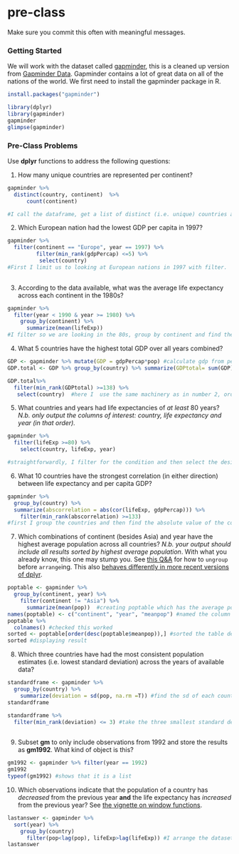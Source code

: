 # pre-class


Make sure you commit this often with meaningful messages. 


### Getting Started


We will work with the dataset called [gapminder](https://github.com/jennybc/gapminder), this is a cleaned up version from [Gapminder Data](http://www.gapminder.org/data/). Gapminder contains a lot of great data on all of the nations of the world. We first need to install the gapminder package in R. 

```{r}
install.packages("gapminder")
```



```{r}
library(dplyr)
library(gapminder)
gapminder
glimpse(gapminder)
```



### Pre-Class Problems

Use **dplyr** functions to address the following questions:

1. How many unique countries are represented per continent?
```{r}
gapminder %>%
  distinct(country, continent)  %>%
      count(continent)

#I call the dataframe, get a list of distinct (i.e. unique) countries and their corresponding continents, and then count up how many fall into each continent
```
2. Which European nation had the lowest GDP per capita in 1997? 
```{r}
gapminder %>% 
  filter(continent == "Europe", year == 1997) %>%
         filter(min_rank(gdpPercap) <=5) %>%
          select(country)
#First I limit us to looking at European nations in 1997 with filter.  Next I filter for the 5 lowest ranked (i.e. lowest GDP per capita) countries. Finally I select to only get countries in the end.
      
```
3. According to the data available, what was the average life expectancy across each continent in the 1980s?
```{r}
gapminder %>%
  filter(year < 1990 & year >= 1980) %>%
    group_by(continent) %>%
      summarize(mean(lifeExp))
#I filter so we are looking in the 80s, group by continent and find the average for each continent
```
4. What 5 countries have the highest total GDP over all years combined?
```{r}
GDP <- gapminder %>% mutate(GDP = gdpPercap*pop) #calculate gdp from percap and pop
GDP.total <- GDP %>% group_by(country) %>% summarize(GDPtotal= sum(GDP)) #here I calculate the total GDP for each country over all of the years

GDP.total%>%
  filter(min_rank(GDPtotal) >=138) %>%
   select(country)  #here I  use the same machinery as in number 2, order the dataset, filter for the highest values in the variable of interest (here GDP.total) and finally, limit the output to countries
```
5. What countries and years had life expectancies of _at least_ 80 years? _N.b. only output the columns of interest: country, life expectancy and year (in that order)._
```{r}
gapminder %>%
  filter(lifeExp >=80) %>%
    select(country, lifeExp, year)

#straightforwardly, I filter for the condition and then select the desired rows to print in the appropriate order
```
6. What 10 countries have the strongest correlation (in either direction) between life expectancy and per capita GDP?
```{r}
gapminder %>%
  group_by(country) %>%
  summarize(abscorrelation = abs(cor(lifeExp, gdpPercap))) %>%
    filter(min_rank(abscorrelation) >=133)
#first I group the countries and then find the absolute value of the correlation between life expectency and GDP per capita (for each country). Finally we filter so that we only see the 10 countries with the highest value for abscorrelation
```
7. Which combinations of continent (besides Asia) and year have the highest average population across all countries? _N.b. your output should include all results sorted by highest average population_. With what you already know, this one may stump you. See [this Q&A](http://stackoverflow.com/q/27207963/654296) for how to `ungroup` before `arrange`ing. This also [behaves differently in more recent versions of dplyr](https://github.com/hadley/dplyr/releases/tag/v0.5.0).
```{r}
poptable <- gapminder %>%
  group_by(continent, year) %>%
    filter(continent != "Asia") %>%
      summarize(mean(pop))  #creating poptable which has the average population for each continent-year excluding Asia
names(poptable) <- c("continent", "year", "meanpop") #named the column with the average population "meanpop"
poptable %>%
  colnames() #checked this worked
sorted <- poptable[order(desc(poptable$meanpop)),] #sorted the table descending by average population
sorted #displaying result
```
8. Which three countries have had the most consistent population estimates (i.e. lowest standard deviation) across the years of available data? 
```{R}
standardframe <- gapminder %>%
  group_by(country) %>%
    summarize(deviation = sd(pop, na.rm =T)) #find the sd of each country
standardframe

standardframe %>%
  filter(min_rank(deviation) <= 3) #take the three smallest standard deviations and display the country and their sd
  
```  
9. Subset **gm** to only include observations from 1992 and store the results as **gm1992**. What kind of object is this?
```{r}
gm1992 <- gapminder %>% filter(year == 1992)
gm1992
typeof(gm1992) #shows that it is a list
```
10. Which observations indicate that the population of a country has *decreased* from the previous year **and** the life expectancy has *increased* from the previous year? See [the vignette on window functions](https://cran.r-project.org/web/packages/dplyr/vignettes/window-functions.html).
```{r}
lastanswer <- gapminder %>%
  sort(year) %>%
    group_by(country)
      filter(pop<lag(pop), lifeExp>lag(lifeExp)) #I arrange the dataset to be by increasing year and then within each country filter for years in which the population decreased and the life expectancy increased (by sorting by year we can use the lag fucntion to do this)
lastanswer
```
